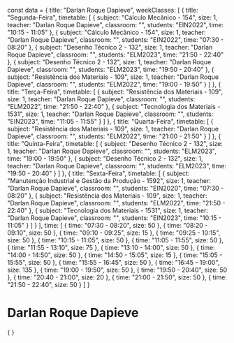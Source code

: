 const data = {
  title: "Darlan Roque Dapieve",
  weekClasses: [
    {
      title: "Segunda-Feira",
      timetable: [
        {
          subject: "Cálculo Mecânico - 154",
          size: 1,
          teacher: "Darlan Roque Dapieve",
          classroom: "",
          students: "EIN2022",
          time: "10:15 - 11:05"
        },
        {
          subject: "Cálculo Mecânico - 154",
          size: 1,
          teacher: "Darlan Roque Dapieve",
          classroom: "",
          students: "EIN2022",
          time: "07:30 - 08:20"
        },
        {
          subject: "Desenho Técnico 2 - 132",
          size: 1,
          teacher: "Darlan Roque Dapieve",
          classroom: "",
          students: "ELM2023",
          time: "21:50 - 22:40"
        },
        {
          subject: "Desenho Técnico 2 - 132",
          size: 1,
          teacher: "Darlan Roque Dapieve",
          classroom: "",
          students: "ELM2023",
          time: "19:50 - 20:40"
        },
        {
          subject: "Resistência dos Materiais - 109",
          size: 1,
          teacher: "Darlan Roque Dapieve",
          classroom: "",
          students: "ELM2022",
          time: "19:00 - 19:50"
        }
      ]
    },
    {
      title: "Terça-Feira",
      timetable: [
        {
          subject: "Resistência dos Materiais - 109",
          size: 1,
          teacher: "Darlan Roque Dapieve",
          classroom: "",
          students: "ELM2022",
          time: "21:50 - 22:40"
        },
        {
          subject: "Tecnologia dos Materiais - 1531",
          size: 1,
          teacher: "Darlan Roque Dapieve",
          classroom: "",
          students: "EIN2023",
          time: "11:05 - 11:55"
        }
      ]
    },
    {
      title: "Quarta-Feira",
      timetable: [
        {
          subject: "Resistência dos Materiais - 109",
          size: 1,
          teacher: "Darlan Roque Dapieve",
          classroom: "",
          students: "ELM2022",
          time: "21:00 - 21:50"
        }
      ]
    },
    {
      title: "Quinta-Feira",
      timetable: [
        {
          subject: "Desenho Técnico 2 - 132",
          size: 1,
          teacher: "Darlan Roque Dapieve",
          classroom: "",
          students: "ELM2023",
          time: "19:00 - 19:50"
        },
        {
          subject: "Desenho Técnico 2 - 132",
          size: 1,
          teacher: "Darlan Roque Dapieve",
          classroom: "",
          students: "ELM2023",
          time: "19:50 - 20:40"
        }
      ]
    },
    {
      title: "Sexta-Feira",
      timetable: [
        {
          subject: "Manutenção Industrial e Gestão da Produção - 1592",
          size: 1,
          teacher: "Darlan Roque Dapieve",
          classroom: "",
          students: "EIN2020",
          time: "07:30 - 08:20"
        },
        {
          subject: "Resistência dos Materiais - 109",
          size: 1,
          teacher: "Darlan Roque Dapieve",
          classroom: "",
          students: "ELM2022",
          time: "21:50 - 22:40"
        },
        {
          subject: "Tecnologia dos Materiais - 1531",
          size: 1,
          teacher: "Darlan Roque Dapieve",
          classroom: "",
          students: "EIN2023",
          time: "10:15 - 11:05"
        }
      ]
    }
  ],
  time: [
    {
      time: "07:30 - 08:20",
      size: 50
    },
    {
      time: "08:20 - 09:10",
      size: 50
    },
    {
      time: "09:10 - 09:25",
      size: 15
    },
    {
      time: "09:25 - 10:15",
      size: 50
    },
    {
      time: "10:15 - 11:05",
      size: 50
    },
    {
      time: "11:05 - 11:55",
      size: 50
    },
    {
      time: "11:55 - 13:10",
      size: 75
    },
    {
      time: "13:10 - 14:00",
      size: 50
    },
    {
      time: "14:00 - 14:50",
      size: 50
    },
    {
      time: "14:50 - 15:05",
      size: 15
    },
    {
      time: "15:05 - 15:55",
      size: 50
    },
    {
      time: "15:55 - 16:45",
      size: 50
    },
    {
      time: "16:45 - 19:00",
      size: 135
    },
    {
      time: "19:00 - 19:50",
      size: 50
    },
    {
      time: "19:50 - 20:40",
      size: 50
    },
    {
      time: "20:40 - 21:00",
      size: 20
    },
    {
      time: "21:00 - 21:50",
      size: 50
    },
    {
      time: "21:50 - 22:40",
      size: 50
    }
  ]
}

# Darlan Roque Dapieve

<div>
    {
        <Grid
            title={data.title} 
            weekClasses={data.weekClasses} 
            time={data.time}
        />
    }
</div>